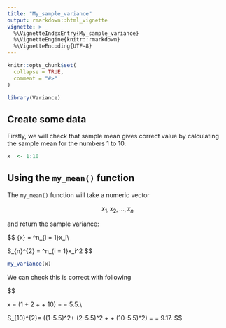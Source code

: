 ---
title: "My_sample_variance"
output: rmarkdown::html_vignette
vignette: >
  %\VignetteIndexEntry{My_sample_variance}
  %\VignetteEngine{knitr::rmarkdown}
  %\VignetteEncoding{UTF-8}
---

```{r, include = FALSE}
knitr::opts_chunk$set(
  collapse = TRUE,
  comment = "#>"
)
```

```{r setup}
library(Variance)
```


## Create some data

Firstly, we will check that sample mean gives correct value by calculating the sample mean for the numbers 1 to 10. 

```{r}
x  <- 1:10
```

## Using the `my_mean()` function

The `my_mean()` function will take a numeric vector

$$
x_1, x_2, \ldots, x_n
$$

and return the sample variance:

$$
\bar{x} = \frac1{n} \sum^n_{i = 1}x_i\\

S_{n}^{2} = \frac1{n-1} \sum^n_{i = 1}x_i^2
$$



```{r}
my_variance(x)
```

We can check this is correct with following

$$

\bar x = \frac{1}{10}(1 + 2 + \ldots + 10) = \frac{1}{10}\times \frac{11\times10}{2} = 5.5.\\

 S_{10}^{2}= \frac{1}{10-1}((1-5.5)^2+ (2-5.5)^2 + \ldots + (10-5.5)^2) = \frac{1}{9}\times \frac{10\times11\times21}{6} = 9.17.
$$
